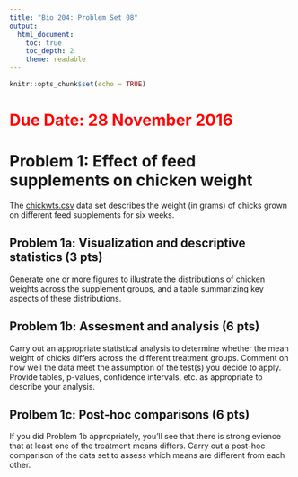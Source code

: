 ```yaml
---
title: "Bio 204: Problem Set 08"
output:
  html_document:
    toc: true
    toc_depth: 2
    theme: readable
---
```


```r
knitr::opts_chunk$set(echo = TRUE)
```

# <font color = "red">Due Date: 28 November 2016</font>


# Problem 1: Effect of feed supplements on chicken weight

The [chickwts.csv](https://github.com/Bio204-class/bio204-datasets/raw/master/chickwts.csv) data set  describes the weight (in grams) of chicks grown on different feed supplements for six weeks. 

## Problem 1a: Visualization and descriptive statistics (3 pts)

Generate one or more figures to illustrate the distributions of chicken weights across the supplement groups, and a table summarizing key aspects of these distributions.

## Problem 1b: Assesment and analysis (6 pts)

Carry out an appropriate statistical analysis to determine whether the mean weight of chicks differs across the different treatment groups. Comment on how well the data meet the assumption of the test(s) you decide to apply. Provide tables, p-values, confidence intervals, etc. as appropriate to describe your analysis.

## Prolbem 1c: Post-hoc comparisons (6 pts)

If you did Problem 1b appropriately, you'll see that there is strong evience that at least one of the treatment means differs.  Carry out a post-hoc comparison of the data set to assess which means are different from each other.
